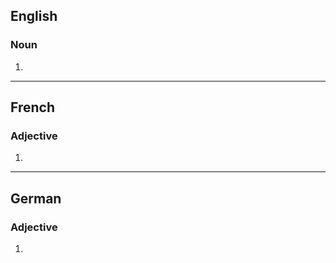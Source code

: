 ==English==

===Noun===
{{head|en|noun plural form}}

# {{plural of|invasive|lang=en}}

----

==French==

===Adjective===
{{head|fr|adjective form}}

# {{feminine plural of|invasif|lang=fr}}

----

==German==

===Adjective===
{{head|de|adjective form}}

# {{inflection of|de|invasiv||str//mix|nom//acc|n|s}}
